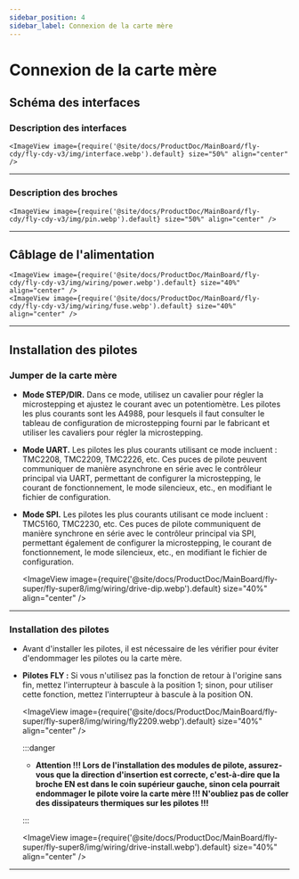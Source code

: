 ```yaml
---
sidebar_position: 4
sidebar_label: Connexion de la carte mère
---
```





# Connexion de la carte mère

## Schéma des interfaces

### Description des interfaces

    <ImageView image={require('@site/docs/ProductDoc/MainBoard/fly-cdy/fly-cdy-v3/img/interface.webp').default} size="50%" align="center" />

----

### Description des broches

    <ImageView image={require('@site/docs/ProductDoc/MainBoard/fly-cdy/fly-cdy-v3/img/pin.webp').default} size="50%" align="center" />

---

## Câblage de l'alimentation

    <ImageView image={require('@site/docs/ProductDoc/MainBoard/fly-cdy/fly-cdy-v3/img/wiring/power.webp').default} size="40%" align="center" />
    <ImageView image={require('@site/docs/ProductDoc/MainBoard/fly-cdy/fly-cdy-v3/img/wiring/fuse.webp').default} size="40%" align="center" />

----

## Installation des pilotes

### Jumper de la carte mère

* **Mode STEP/DIR.** Dans ce mode, utilisez un cavalier pour régler la microstepping et ajustez le courant avec un potentiomètre. Les pilotes les plus courants sont les A4988, pour lesquels il faut consulter le tableau de configuration de microstepping fourni par le fabricant et utiliser les cavaliers pour régler la microstepping.
* **Mode UART.** Les pilotes les plus courants utilisant ce mode incluent : TMC2208, TMC2209, TMC2226, etc. Ces puces de pilote peuvent communiquer de manière asynchrone en série avec le contrôleur principal via UART, permettant de configurer la microstepping, le courant de fonctionnement, le mode silencieux, etc., en modifiant le fichier de configuration.
* **Mode SPI.** Les pilotes les plus courants utilisant ce mode incluent : TMC5160, TMC2230, etc. Ces puces de pilote communiquent de manière synchrone en série avec le contrôleur principal via SPI, permettant également de configurer la microstepping, le courant de fonctionnement, le mode silencieux, etc., en modifiant le fichier de configuration.

    <ImageView image={require('@site/docs/ProductDoc/MainBoard/fly-super/fly-super8/img/wiring/drive-dip.webp').default} size="40%" align="center" />

----

### Installation des pilotes

* Avant d'installer les pilotes, il est nécessaire de les vérifier pour éviter d'endommager les pilotes ou la carte mère.
* **Pilotes FLY :** Si vous n'utilisez pas la fonction de retour à l'origine sans fin, mettez l'interrupteur à bascule à la position 1; sinon, pour utiliser cette fonction, mettez l'interrupteur à bascule à la position ON.

    <ImageView image={require('@site/docs/ProductDoc/MainBoard/fly-super/fly-super8/img/wiring/fly2209.webp').default} size="40%" align="center" />

    :::danger

    * **Attention !!! Lors de l'installation des modules de pilote, assurez-vous que la direction d'insertion est correcte, c'est-à-dire que la broche EN est dans le coin supérieur gauche, sinon cela pourrait endommager le pilote voire la carte mère !!! N'oubliez pas de coller des dissipateurs thermiques sur les pilotes !!!**

    :::

    <ImageView image={require('@site/docs/ProductDoc/MainBoard/fly-super/fly-super8/img/wiring/drive-install.webp').default} size="40%" align="center" />


----
